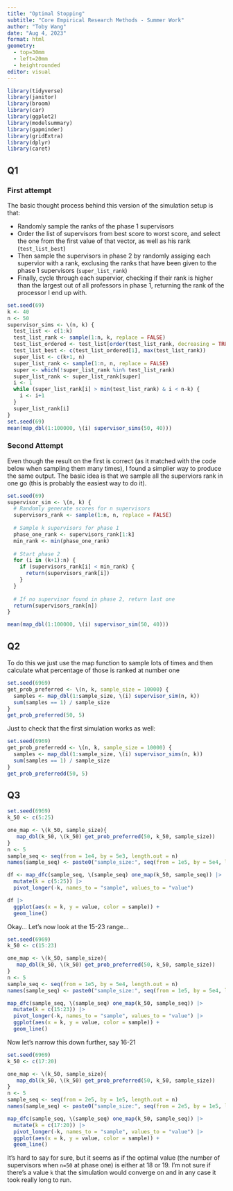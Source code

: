 ```yaml
---
title: "Optimal Stopping"
subtitle: "Core Empirical Research Methods - Summer Work"
author: "Toby Wang"
date: "Aug 4, 2023"
format: html
geometry:
  - top=30mm
  - left=20mm
  - heightrounded
editor: visual
---
```


```r
library(tidyverse)
library(janitor)
library(broom)
library(car)
library(ggplot2)
library(modelsummary)
library(gapminder)
library(gridExtra)
library(dplyr)
library(caret)
```

## Q1

### First attempt

The basic thought process behind this version of the simulation setup is that:

-   Randomly sample the ranks of the phase 1 supervisors
-   Order the list of supervisors from best score to worst score, and select the one from the first value of that vector, as well as his rank (`test_list_best`)
-   Then sample the supervisors in phase 2 by randomly assiging each supervior with a rank, exclusing the ranks that have been given to the phase 1 supervisors (`super_list_rank`)
-   Finally, cycle through each supervior, checking if their rank is higher than the largest out of all professors in phase 1, returning the rank of the processor I end up with.

```r
set.seed(69)
k <- 40
n <- 50
supervisor_sims <- \(n, k) {
  test_list <- c(1:k)
  test_list_rank <- sample(1:n, k, replace = FALSE)
  test_list_ordered <- test_list[order(test_list_rank, decreasing = TRUE)]
  test_list_best <- c(test_list_ordered[1], max(test_list_rank))
  super_list <- c(k+1, n)
  super_list_rank <- sample(1:n, n, replace = FALSE)
  super <- which(!super_list_rank %in% test_list_rank)
  super_list_rank <- super_list_rank[super]
  i <- 1
  while (super_list_rank[i] > min(test_list_rank) & i < n-k) {
    i <- i+1
  }
  super_list_rank[i]
}
set.seed(69)
mean(map_dbl(1:100000, \(i) supervisor_sims(50, 40)))
```

### Second Attempt

Even though the result on the first is correct (as it matched with the code below when sampling them many times), I found a simplier way to produce the same output. The basic idea is that we sample all the superviors rank in one go (this is probably the easiest way to do it).

```r
set.seed(69)
supervisor_sim <- \(n, k) {
  # Randomly generate scores for n supervisors
  supervisors_rank <- sample(1:n, n, replace = FALSE)
  
  # Sample k supervisors for phase 1
  phase_one_rank <- supervisors_rank[1:k]
  min_rank <- min(phase_one_rank)
  
  # Start phase 2
  for (i in (k+1):n) {
    if (supervisors_rank[i] < min_rank) {
      return(supervisors_rank[i])
    }
  }
  
  # If no supervisor found in phase 2, return last one
  return(supervisors_rank[n])
}

mean(map_dbl(1:100000, \(i) supervisor_sim(50, 40)))
```

## Q2

To do this we just use the map function to sample lots of times and then calculate what percentage of those is ranked at number one

```r
set.seed(6969)
get_prob_preferred <- \(n, k, sample_size = 10000) {
  samples <- map_dbl(1:sample_size, \(i) supervisor_sim(n, k))
  sum(samples == 1) / sample_size
}
get_prob_preferred(50, 5)
```

Just to check that the first simulation works as well:

```r
set.seed(6969)
get_prob_preferredd <- \(n, k, sample_size = 10000) {
  samples <- map_dbl(1:sample_size, \(i) supervisor_sims(n, k))
  sum(samples == 1) / sample_size
}
get_prob_preferredd(50, 5)
```

## Q3

```r
set.seed(6969)
k_50 <- c(5:25)

one_map <- \(k_50, sample_size){
   map_dbl(k_50, \(k_50) get_prob_preferred(50, k_50, sample_size))
}
n <- 5
sample_seq <- seq(from = 1e4, by = 5e3, length.out = n)
names(sample_seq) <- paste0("sample_size:", seq(from = 1e5, by = 5e4, length.out = n))

df <- map_dfc(sample_seq, \(sample_seq) one_map(k_50, sample_seq)) |> 
  mutate(k = c(5:25)) |>
  pivot_longer(-k, names_to = "sample", values_to = "value")

df |>
  ggplot(aes(x = k, y = value, color = sample)) +
  geom_line()
```

Okay... Let's now look at the 15-23 range...

```r
set.seed(6969)
k_50 <- c(15:23)

one_map <- \(k_50, sample_size){
   map_dbl(k_50, \(k_50) get_prob_preferred(50, k_50, sample_size))
}
n <- 5
sample_seq <- seq(from = 1e5, by = 5e4, length.out = n)
names(sample_seq) <- paste0("sample_size:", seq(from = 1e5, by = 5e4, length.out = n))

map_dfc(sample_seq, \(sample_seq) one_map(k_50, sample_seq)) |> 
  mutate(k = c(15:23)) |>
  pivot_longer(-k, names_to = "sample", values_to = "value") |>
  ggplot(aes(x = k, y = value, color = sample)) +
  geom_line()
```

Now let's narrow this down further, say 16-21

```r
set.seed(6969)
k_50 <- c(17:20)

one_map <- \(k_50, sample_size){
   map_dbl(k_50, \(k_50) get_prob_preferred(50, k_50, sample_size))
}
n <- 5
sample_seq <- seq(from = 2e5, by = 1e5, length.out = n)
names(sample_seq) <- paste0("sample_size:", seq(from = 2e5, by = 1e5, length.out = n))

map_dfc(sample_seq, \(sample_seq) one_map(k_50, sample_seq)) |> 
  mutate(k = c(17:20)) |>
  pivot_longer(-k, names_to = "sample", values_to = "value") |>
  ggplot(aes(x = k, y = value, color = sample)) +
  geom_line()
```

It's hard to say for sure, but it seems as if the optimal value (the number of supervisors when `n=50` at phase one) is either at 18 or 19. I'm not sure if there's a value `k` that the simulation would converge on and in any case it took really long to run.
